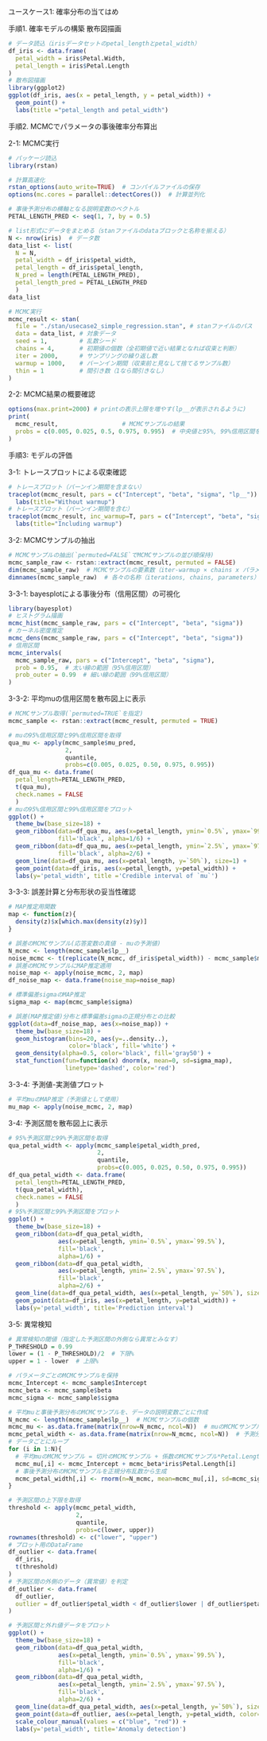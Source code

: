 ユースケース1: 確率分布の当てはめ

手順1. 確率モデルの構築
散布図描画
```r
# データ読込（irisデータセットのpetal_lengthとpetal_width）
df_iris <- data.frame(
  petal_width = iris$Petal.Width,
  petal_length = iris$Petal.Length
)
# 散布図描画
library(ggplot2)
ggplot(df_iris, aes(x = petal_length, y = petal_width)) +
  geom_point() +
  labs(title ="petal_length and petal_width")
```
手順2. MCMCでパラメータの事後確率分布算出

2-1: MCMC実行
```r
# パッケージ読込
library(rstan)

# 計算高速化
rstan_options(auto_write=TRUE)  # コンパイルファイルの保存
options(mc.cores = parallel::detectCores())  # 計算並列化

# 事後予測分布の横軸となる説明変数のベクトル
PETAL_LENGTH_PRED <- seq(1, 7, by = 0.5)

# list形式にデータをまとめる（stanファイルのdataブロックと名称を揃える）
N <- nrow(iris)  # データ数
data_list <- list(
  N = N,
  petal_width = df_iris$petal_width,
  petal_length = df_iris$petal_length,
  N_pred = length(PETAL_LENGTH_PRED),
  petal_length_pred = PETAL_LENGTH_PRED
  )
data_list

# MCMC実行
mcmc_result <- stan(
  file = "./stan/usecase2_simple_regression.stan", # stanファイルのパス
  data = data_list, # 対象データ
  seed = 1,         # 乱数シード
  chains = 4,       # 初期値の個数（全初期値で近い結果となれば収束と判断）
  iter = 2000,      # サンプリングの繰り返し数
  warmup = 1000,    # バーンイン期間（収束前と見なして捨てるサンプル数）
  thin = 1          # 間引き数（1なら間引きなし）
)
```
2-2: MCMC結果の概要確認
```r
options(max.print=2000) # printの表示上限を増やす(lp__が表示されるように)
print(
  mcmc_result,                  # MCMCサンプルの結果
  probs = c(0.005, 0.025, 0.5, 0.975, 0.995)  # 中央値と95%, 99%信用区間を出力
)
```
手順3: モデルの評価

3-1: トレースプロットによる収束確認
```r
# トレースプロット（バーンイン期間を含まない）
traceplot(mcmc_result, pars = c("Intercept", "beta", "sigma", "lp__")) +
  labs(title="Without warmup")
# トレースプロット（バーンイン期間を含む）
traceplot(mcmc_result, inc_warmup=T, pars = c("Intercept", "beta", "sigma", "lp__")) +
  labs(title="Including warmup")
```
3-2: MCMCサンプルの抽出
```r
# MCMCサンプルの抽出(`permuted=FALSE`でMCMCサンプルの並び順保持)
mcmc_sample_raw <- rstan::extract(mcmc_result, permuted = FALSE)
dim(mcmc_sample_raw)  # MCMCサンプルの要素数（iter-warmup × chains x パラメータ数）
dimnames(mcmc_sample_raw)  # 各々の名称（iterations, chains, parameters）
```
3-3-1: bayesplotによる事後分布（信用区間）の可視化
```r
library(bayesplot)
# ヒストグラム描画
mcmc_hist(mcmc_sample_raw, pars = c("Intercept", "beta", "sigma"))
# カーネル密度推定
mcmc_dens(mcmc_sample_raw, pars = c("Intercept", "beta", "sigma"))
# 信用区間
mcmc_intervals(
  mcmc_sample_raw, pars = c("Intercept", "beta", "sigma"),
  prob = 0.95,  # 太い線の範囲（95%信用区間）
  prob_outer = 0.99  # 細い線の範囲（99%信用区間）
)
```
3-3-2: 平均muの信用区間を散布図上に表示
```r
# MCMCサンプル取得(`permuted=TRUE`を指定)
mcmc_sample <- rstan::extract(mcmc_result, permuted = TRUE)

# muの95%信用区間と99%信用区間を取得
qua_mu <- apply(mcmc_sample$mu_pred,
                2,
                quantile,
                probs=c(0.005, 0.025, 0.50, 0.975, 0.995))
df_qua_mu <- data.frame(
  petal_length=PETAL_LENGTH_PRED,
  t(qua_mu),
  check.names = FALSE
  )
# muの95%信用区間と99%信用区間をプロット
ggplot() +
  theme_bw(base_size=18) +
  geom_ribbon(data=df_qua_mu, aes(x=petal_length, ymin=`0.5%`, ymax=`99.5%`),
              fill='black', alpha=1/6) +
  geom_ribbon(data=df_qua_mu, aes(x=petal_length, ymin=`2.5%`, ymax=`97.5%`),
              fill='black', alpha=2/6) +
  geom_line(data=df_qua_mu, aes(x=petal_length, y=`50%`), size=1) +
  geom_point(data=df_iris, aes(x=petal_length, y=petal_width)) +
  labs(y='petal_width', title ='Credible interval of `mu`')
```
3-3-3: 誤差計算と分布形状の妥当性確認
```r
# MAP推定用関数
map <- function(z){
  density(z)$x[which.max(density(z)$y)] 
}

# 誤差のMCMCサンプル(応答変数の真値 - muの予測値)
N_mcmc <- length(mcmc_sample$lp__)
noise_mcmc <- t(replicate(N_mcmc, df_iris$petal_width)) - mcmc_sample$mu
# 誤差のMCMCサンプルにMAP推定適用
noise_map <- apply(noise_mcmc, 2, map)
df_noise_map <- data.frame(noise_map=noise_map)

# 標準偏差sigmaのMAP推定
sigma_map <- map(mcmc_sample$sigma)

# 誤差(MAP推定値)分布と標準偏差sigmaの正規分布との比較
ggplot(data=df_noise_map, aes(x=noise_map)) +
  theme_bw(base_size=18) +
  geom_histogram(bins=20, aes(y=..density..),
                 color='black', fill='white') +
  geom_density(alpha=0.5, color='black', fill='gray50') +
  stat_function(fun=function(x) dnorm(x, mean=0, sd=sigma_map),
                linetype='dashed', color='red')
```
3-3-4: 予測値-実測値プロット
```r
# 平均muのMAP推定（予測値として使用）
mu_map <- apply(noise_mcmc, 2, map)


```

3-4: 予測区間を散布図上に表示
```r
# 95%予測区間と99%予測区間を取得
qua_petal_width <- apply(mcmc_sample$petal_width_pred,
                         2,
                         quantile,
                         probs=c(0.005, 0.025, 0.50, 0.975, 0.995))
df_qua_petal_width <- data.frame(
  petal_length=PETAL_LENGTH_PRED,
  t(qua_petal_width),
  check.names = FALSE
  )
# 95%予測区間と99%予測区間をプロット
ggplot() +  
  theme_bw(base_size=18) +
  geom_ribbon(data=df_qua_petal_width,
              aes(x=petal_length, ymin=`0.5%`, ymax=`99.5%`),
              fill='black',
              alpha=1/6) +
  geom_ribbon(data=df_qua_petal_width,
              aes(x=petal_length, ymin=`2.5%`, ymax=`97.5%`),
              fill='black',
              alpha=2/6) +
  geom_line(data=df_qua_petal_width, aes(x=petal_length, y=`50%`), size=1) +
  geom_point(data=df_iris, aes(x=petal_length, y=petal_width)) +
  labs(y='petal_width', title='Prediction interval')
```
3-5: 異常検知
```r
# 異常検知の閾値（指定した予測区間の外側なら異常とみなす）
P_THRESHOLD = 0.99
lower = (1 - P_THRESHOLD)/2  # 下限%
upper = 1 - lower  # 上限%

# パラメータごとのMCMCサンプルを保持
mcmc_Intercept <- mcmc_sample$Intercept
mcmc_beta <- mcmc_sample$beta
mcmc_sigma <- mcmc_sample$sigma

# 平均muと事後予測分布のMCMCサンプルを、データの説明変数ごとに作成
N_mcmc <- length(mcmc_sample$lp__)  # MCMCサンプルの個数
mcmc_mu <- as.data.frame(matrix(nrow=N_mcmc, ncol=N))  # muのMCMCサンプル格納用
mcmc_petal_width <- as.data.frame(matrix(nrow=N_mcmc, ncol=N))  # 予測分布MCMCサンプル格納用
# データごとにループ
for (i in 1:N){
  # 平均muのMCMCサンプル = 切片のMCMCサンプル + 係数のMCMCサンプル*Petal.Length
  mcmc_mu[,i] <- mcmc_Intercept + mcmc_beta*iris$Petal.Length[i]
  # 事後予測分布のMCMCサンプルを正規分布乱数から生成
  mcmc_petal_width[,i] <- rnorm(n=N_mcmc, mean=mcmc_mu[,i], sd=mcmc_sigma)
}

# 予測区間の上下限を取得
threshold <- apply(mcmc_petal_width,
                   2,
                   quantile,
                   probs=c(lower, upper))
rownames(threshold) <- c("lower", "upper")
# プロット用のDataFrame
df_outlier <- data.frame(
  df_iris,
  t(threshold)
)
# 予測区間の外側のデータ（異常値）を判定
df_outlier <- data.frame(
  df_outlier,
  outlier = df_outlier$petal_width < df_outlier$lower | df_outlier$petal_width > df_outlier$upper
)

# 予測区間と外れ値データをプロット
ggplot() +  
  theme_bw(base_size=18) +
  geom_ribbon(data=df_qua_petal_width,
              aes(x=petal_length, ymin=`0.5%`, ymax=`99.5%`),
              fill='black',
              alpha=1/6) +
  geom_ribbon(data=df_qua_petal_width,
              aes(x=petal_length, ymin=`2.5%`, ymax=`97.5%`),
              fill='black',
              alpha=2/6) +
  geom_line(data=df_qua_petal_width, aes(x=petal_length, y=`50%`), size=1) +
  geom_point(data=df_outlier, aes(x=petal_length, y=petal_width, color=outlier), size=2) +
  scale_colour_manual(values = c("blue", "red")) +
  labs(y='petal_width', title='Anomaly detection')
```

